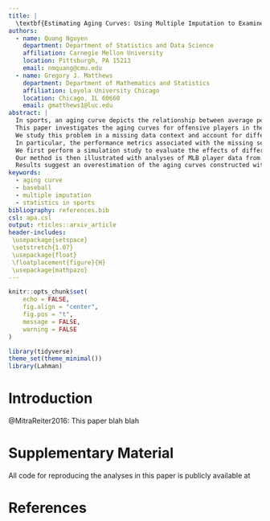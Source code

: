 ```yaml
---
title: |
  \textbf{Estimating Aging Curves: Using Multiple Imputation to Examine Career Trajectories of MLB Offensive Players}
authors:
  - name: Quang Nguyen
    department: Department of Statistics and Data Science
    affiliation: Carnegie Mellon University
    location: Pittsburgh, PA 15213
    email: nmquang@cmu.edu
  - name: Gregory J. Matthews
    department: Department of Mathematics and Statistics
    affiliation: Loyola University Chicago
    location: Chicago, IL 60660
    email: gmatthews1@luc.edu
abstract: |
  In sports, an aging curve depicts the relationship between average performance and age in athletes' careers.
  This paper investigates the aging curves for offensive players in the Major League Baseball. 
  We study this problem in a missing data context and account for different types of dropouts of baseball players during their careers. 
  In particular, the performance metrics associated with the missing seasons are imputed using a multiple imputation model for multilevel data, and the aging curves are constructed based on the imputed datasets. 
  We first perform a simulation study to evaluate the effects of different dropout mechanisms on the estimation of aging curves. 
  Our method is then illustrated with analyses of MLB player data from past seasons. 
  Results suggest an overestimation of the aging curves constructed without imputing the unobserved seasons, whereas a better estimate is achieved with our approach.
keywords:
  - aging curve
  - baseball
  - multiple imputation
  - statistics in sports
bibliography: references.bib
csl: apa.csl
output: rticles::arxiv_article
header-includes:
 \usepackage{setspace}
 \setstretch{1.07}
 \usepackage{float}
 \floatplacement{figure}{H}
 \usepackage{mathpazo}
---
```


```r
knitr::opts_chunk$set(
	echo = FALSE,
	fig.align = "center",
	fig.pos = "t",
	message = FALSE,
	warning = FALSE
)
```

```r
library(tidyverse)
theme_set(theme_minimal())
library(Lahman)
```

# Introduction {#sec:intro}

@MitraReiter2016: This paper blah blah

# Supplementary Material {-}

All code for reproducing the analyses in this paper is publicly available at 

# References
